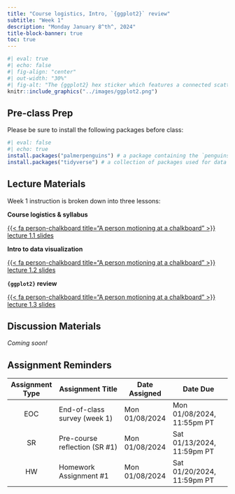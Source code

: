 ```yaml
---
title: "Course logistics, Intro, `{ggplot2}` review"
subtitle: "Week 1"
description: "Monday January 8^th^, 2024"
title-block-banner: true
toc: true
---
```


```r
#| eval: true 
#| echo: false
#| fig-align: "center"
#| out-width: "30%" 
#| fig-alt: "The {ggplot2} hex sticker which features a connected scatterplot with data points in varying shades of blue atop a gray gridded background. The word 'ggplot2' sits beneath the data."
knitr::include_graphics("../images/ggplot2.png")
```

## Pre-class Prep

Please be sure to install the following packages before class:

```r
#| eval: false
#| echo: true
install.packages("palmerpenguins") # a package containing the `penguins` data set, which we'll use for plotting practice
install.packages("tidyverse") # a collection of packages used for data wrangling / manipulation and visualization (including {ggplot2})
```

## Lecture Materials

Week 1 instruction is broken down into three lessons:

::: {.grid}

::: {.g-col-12 .g-col-md-4}
::: {.center-text}
[**Course logistics & syllabus**]{.teal-text .body-text-m}

[{{< fa person-chalkboard title="A person motioning at a chalkboard" >}} lecture 1.1 slides](../slides/week1.1-logistics-slides.qmd){.btn role="button" target="_blank"} 
:::
:::

::: {.g-col-12 .g-col-md-4}
::: {.center-text}
[**Intro to data visualization**]{.teal-text .body-text-m}

[{{< fa person-chalkboard title="A person motioning at a chalkboard" >}} lecture 1.2 slides](../slides/week1.2-intro-slides.qmd){.btn role="button" target="_blank"} 
:::
:::

::: {.g-col-12 .g-col-md-4}
::: {.center-text}
[**`{ggplot2}` review**]{.teal-text .body-text-m}

[{{< fa person-chalkboard title="A person motioning at a chalkboard" >}} lecture 1.3 slides](../slides/week1.3-ggplot-review-slides.qmd){.btn role="button" target="_blank"} 
:::
:::

:::


## Discussion Materials

*Coming soon!*

## Assignment Reminders

| Assignment Type | Assignment Title                | Date Assigned  | Date Due                   |
|:---------------:|---------------------------------|----------------|----------------------------|
| EOC             | End-of-class survey (week 1)    | Mon 01/08/2024 | Mon 01/08/2024, 11:55pm PT |
| SR              | Pre-course reflection (SR #1)   | Mon 01/08/2024 | Sat 01/13/2024, 11:59pm PT |
| HW              | Homework Assignment #1          | Mon 01/08/2024 | Sat 01/20/2024, 11:59pm PT | 

<!-- | Assignment Type | Assignment Title                                                                  | Date Assigned  | Date Due        | -->
<!-- |:---------------:|------------------------------------------------------------------------|----------------|----------------------------| -->
<!-- | EOC             | [End-of-class survey (week 1)](https://forms.gle/aPGfCircFN1AZfSe9)    | Mon 01/08/2024 | Mon 01/08/2024, 11:55pm PT | -->
<!-- | SR              | [Pre-course reflection (SR #1)](../assignments/SR1-precourse.qmd)      | Mon 01/08/2024 | Sat 01/13/2024, 11:59pm PT | -->
<!-- | HW              | [Homework Assignment #1](../assignments/HW1.qmd)                       | Mon 01/08/2024 | Sat 01/20/2024, 11:59pm PT |  -->
